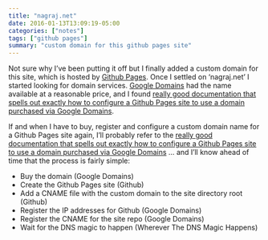 ```yaml
---
title: "nagraj.net"
date: 2016-01-13T13:09:19-05:00
categories: ["notes"]
tags: ["github pages"]
summary: "custom domain for this github pages site"
---
```


Not sure why I've been putting it off but I finally added a custom domain for this site, which is hosted by [Github Pages](https://pages.github.com/). Once I settled on 'nagraj.net' I started looking for domain services. [Google Domains](https://domains.google.com/about/) had the name available at a reasonable price, and I found [really good documentation that spells out exactly how to configure a Github Pages site to use a domain purchased via Google Domains](http://www.curtismlarson.com/blog/2015/04/12/github-pages-google-domains/).

If and when I have to buy, register and configure a custom domain name for a Github Pages site again, I'll probably refer to the [really good documentation that spells out exactly how to configure a Github Pages site to use a domain purchased via Google Domains](http://www.curtismlarson.com/blog/2015/04/12/github-pages-google-domains/) ... and I'll know ahead of time that the process is fairly simple:

- Buy the domain (Google Domains)
- Create the Github Pages site (Github)
- Add a CNAME file with the custom domain to the site directory root (Github)
- Register the IP addresses for Github (Google Domains)
- Register the CNAME for the site repo (Google Domains)
- Wait for the DNS magic to happen (Wherever The DNS Magic Happens)
